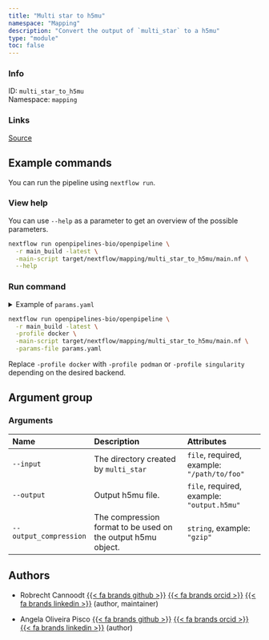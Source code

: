 ```yaml
---
title: "Multi star to h5mu"
namespace: "Mapping"
description: "Convert the output of `multi_star` to a h5mu"
type: "module"
toc: false
---
```


::: {.column-margin}

### Info

ID: `multi_star_to_h5mu`  
Namespace: `mapping`

### Links
[Source](https://github.com/openpipelines-bio/openpipeline/blob/main_build/./src/mapping/multi_star_to_h5mu){.btn-action .btn-sm .btn-info .btn role="button"}

:::



## Example commands

You can run the pipeline using `nextflow run`.

### View help

You can use `--help` as a parameter to get an overview of the possible parameters.

```bash
nextflow run openpipelines-bio/openpipeline \
  -r main_build -latest \
  -main-script target/nextflow/mapping/multi_star_to_h5mu/main.nf \
  --help
```

### Run command

<details>
<summary>Example of `params.yaml`</summary>
```yaml
# Arguments
input: # please fill in - example: "/path/to/foo"
# output: "$id.$key.output.h5mu"
# output_compression: "gzip"

# Nextflow input-output arguments
publish_dir: # please fill in - example: "output/"
# param_list: "my_params.yaml"
```
</details>

```bash
nextflow run openpipelines-bio/openpipeline \
  -r main_build -latest \
  -profile docker \
  -main-script target/nextflow/mapping/multi_star_to_h5mu/main.nf \
  -params-file params.yaml
```

:::{.callout-note}
Replace `-profile docker` with `-profile podman` or `-profile singularity` depending on the desired backend.
:::

## Argument group

### Arguments

|Name                   |Description                                                  |Attributes                                  |
|:----------------------|:------------------------------------------------------------|:-------------------------------------------|
|`--input`              |The directory created by `multi_star`                        |`file`, required, example: `"/path/to/foo"` |
|`--output`             |Output h5mu file.                                            |`file`, required, example: `"output.h5mu"`  |
|`--output_compression` |The compression format to be used on the output h5mu object. |`string`, example: `"gzip"`                 |

## Authors


  * Robrecht Cannoodt [{{< fa brands github >}}](https://github.com/rcannood) [{{< fa brands orcid >}}](https://orcid.org/0000-0003-3641-729X) [{{< fa brands linkedin >}}](https://linkedin.com/in/robrechtcannoodt) (author, maintainer)

  * Angela Oliveira Pisco [{{< fa brands github >}}](https://github.com/aopisco) [{{< fa brands orcid >}}](https://orcid.org/0000-0003-0142-2355) [{{< fa brands linkedin >}}](https://linkedin.com/in/aopisco) (author)
